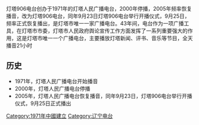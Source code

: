 {{newsrelease|time=2014-11-20T09:22:03+00:00}}
{{unreferenced|time=2014-11-20T09:22:03+00:00}}
{{广播电台
| 電臺名稱 = 灯塔906电台
| 英文名稱 = 
| 原文名称 = 
| 電臺圖片檔案 = 
| 電臺圖片尺寸 =  
| 電臺圖片名稱 = 
| 通称 = 
| 缩写 =  
| 所屬國家 = {{CHN}}
| 總部所在 = {{CHN}}[[辽宁省|辽宁省]][[辽阳市|辽阳市]][[灯塔市|灯塔市]]
| 播放地區 = [[灯塔市|灯塔市]]
| 開播日期 = 1971年<br />2005年（恢复播音，2005年9月25日恢复播出）
| 停播日期 = 2000年
| 電臺呼號 = 灯塔906电台
| 类型 = 
| 宗教 = 
| 主要语言 = [[普通话|普通话]]
| 使用频段= [[FM|FM]]
| 電臺口號 = 
| 隶属 = 灯塔市广播电视局
| 擁有者 = 灯塔市广播电视局
| 持股者 =
| 董事长 =  
| 前電臺名稱 = 灯塔人民广播电台
| 被取代名稱 = 
| 前頻道呼號 = 
| 被取代呼號 =
| 集團同類頻道 = 
| 重播服務頻道 = 
| 電臺官方網站 = 
}}

灯塔906电台创办于1971年的灯塔人民广播电台，2000年停播，2005年频率恢复播音，改为灯塔906电台，同年9月23日灯塔906电台举行开播仪式，9月25日，频率正式恢复播出，是灯塔市唯一一家广播电台。43年间，电台作为一项广播工具，在灯塔市市委，灯塔市人民政府舆论宣传工作方面发挥了一系列重要强大的作用，这是灯塔市唯一一个广播电台，主要播放灯塔新闻、评书、音乐等节目，全天播音21小时

==历史==
*1971年，灯塔人民广播电台开始播音
*2000年，灯塔人民广播电台停播
*2005年，灯塔人民广播电台恢复播音，同年9月23日，灯塔906电台举行开播仪式，9月25日正式播出

[[Category:1971年中國建立|Category:1971年中國建立]]
[[Category:辽宁电台|Category:辽宁电台]]